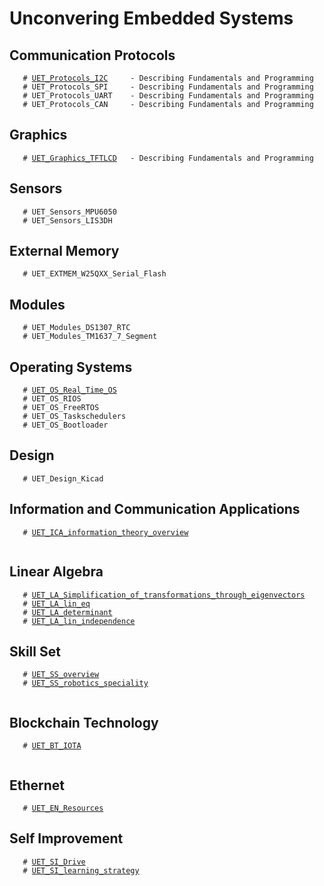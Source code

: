 = Unconvering Embedded Systems =

== Communication Protocols ==

    # [[UET_Protocols_I2C]]     - Describing Fundamentals and Programming
    # UET_Protocols_SPI     - Describing Fundamentals and Programming
    # UET_Protocols_UART    - Describing Fundamentals and Programming
    # UET_Protocols_CAN     - Describing Fundamentals and Programming

== Graphics ==

    # [[UET_Graphics_TFTLCD]]   - Describing Fundamentals and Programming

== Sensors ==

    # UET_Sensors_MPU6050
    # UET_Sensors_LIS3DH

== External Memory ==

    # UET_EXTMEM_W25QXX_Serial_Flash
 
== Modules ==

    # UET_Modules_DS1307_RTC
    # UET_Modules_TM1637_7_Segment

== Operating Systems ==

    # [[UET_OS_Real_Time_OS]]
    # UET_OS_RIOS 
    # UET_OS_FreeRTOS
    # UET_OS_Taskschedulers
    # UET_OS_Bootloader

== Design ==

    # UET_Design_Kicad

== Information and Communication Applications ==

    # [[UET_ICA_information_theory_overview]]
    
== Linear Algebra ==
    # [[UET_LA_Simplification_of_transformations_through_eigenvectors]]
    # [[UET_LA_lin_eq]]
    # [[UET_LA_determinant]]
    # [[UET_LA_lin_independence]]

== Skill Set ==

    # [[UET_SS_overview]]
    # [[UET_SS_robotics_speciality]]
    
== Blockchain Technology ==
    # [[UET_BT_IOTA]]
    
== Ethernet ==
    # [[UET_EN_Resources]]

== Self Improvement ==

    # [[UET_SI_Drive]]
    # [[UET_SI_learning_strategy]]
